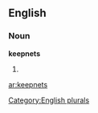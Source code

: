 
==English==

===Noun===
'''keepnets'''

# {{plural of|[[keepnet]]}}

[[Category:English plurals]]

[[ar:keepnets]]